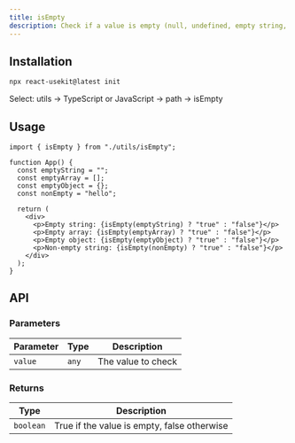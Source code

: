 ```yaml
---
title: isEmpty
description: Check if a value is empty (null, undefined, empty string, array, or object).
---
```



## Installation

```bash
npx react-usekit@latest init
```

<Callout type="info">
  Select: utils → TypeScript or JavaScript → path -> isEmpty
</Callout>

## Usage

```tsx
import { isEmpty } from "./utils/isEmpty";

function App() {
  const emptyString = "";
  const emptyArray = [];
  const emptyObject = {};
  const nonEmpty = "hello";

  return (
    <div>
      <p>Empty string: {isEmpty(emptyString) ? "true" : "false"}</p>
      <p>Empty array: {isEmpty(emptyArray) ? "true" : "false"}</p>
      <p>Empty object: {isEmpty(emptyObject) ? "true" : "false"}</p>
      <p>Non-empty string: {isEmpty(nonEmpty) ? "true" : "false"}</p>
    </div>
  );
}
```

## API

### Parameters

| Parameter | Type  | Description        |
| --------- | ----- | ------------------ |
| `value`   | `any` | The value to check |

### Returns

| Type      | Description                                 |
| --------- | ------------------------------------------- |
| `boolean` | True if the value is empty, false otherwise |
